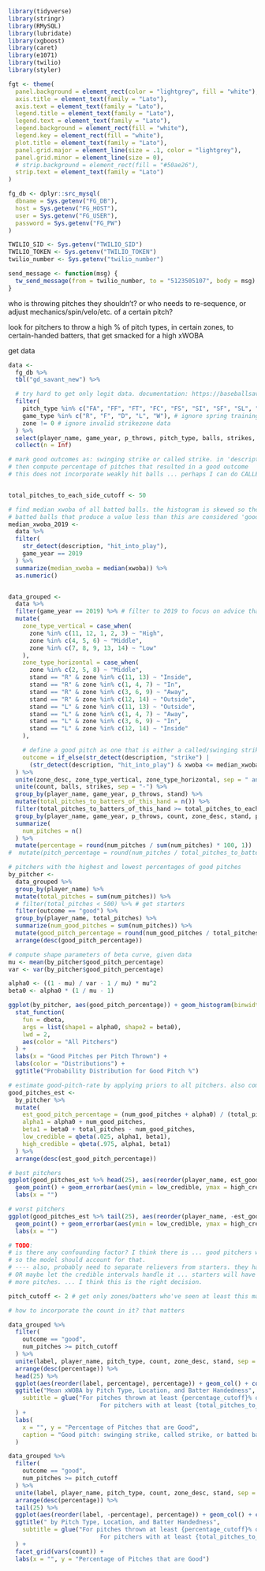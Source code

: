 

```r
library(tidyverse)
library(stringr)
library(RMySQL)
library(lubridate)
library(xgboost)
library(caret)
library(e1071)
library(twilio)
library(styler)

fgt <- theme(
  panel.background = element_rect(color = "lightgrey", fill = "white"),
  axis.title = element_text(family = "Lato"),
  axis.text = element_text(family = "Lato"),
  legend.title = element_text(family = "Lato"),
  legend.text = element_text(family = "Lato"),
  legend.background = element_rect(fill = "white"),
  legend.key = element_rect(fill = "white"),
  plot.title = element_text(family = "Lato"),
  panel.grid.major = element_line(size = .1, color = "lightgrey"),
  panel.grid.minor = element_line(size = 0),
  # strip.background = element_rect(fill = "#50ae26"),
  strip.text = element_text(family = "Lato")
)

fg_db <- dplyr::src_mysql(
  dbname = Sys.getenv("FG_DB"),
  host = Sys.getenv("FG_HOST"),
  user = Sys.getenv("FG_USER"),
  password = Sys.getenv("FG_PW")
)

TWILIO_SID <- Sys.getenv("TWILIO_SID")
TWILIO_TOKEN <- Sys.getenv("TWILIO_TOKEN")
twilio_number <- Sys.getenv("twilio_number")

send_message <- function(msg) {
  tw_send_message(from = twilio_number, to = "5123505107", body = msg)
}
```


who is throwing pitches they shouldn't? or who needs to re-sequence, or adjust mechanics/spin/velo/etc. of a certain pitch?

look for pitchers to throw a high % of pitch types, in certain zones, to certain-handed batters, that get smacked for a high xWOBA

get data

```r
data <-
  fg_db %>%
  tbl("gd_savant_new") %>%

  # try hard to get only legit data. documentation: https://baseballsavant.mlb.com/csv-docs
  filter(
    pitch_type %in% c("FA", "FF", "FT", "FC", "FS", "SI", "SF", "SL", "CH", "CB", "CU", "KC", "KN", "EP"), # get legit pitch types only
    game_type %in% c("R", "F", "D", "L", "W"), # ignore spring training, etc. games
    zone != 0 # ignore invalid strikezone data
  ) %>%
  select(player_name, game_year, p_throws, pitch_type, balls, strikes, zone, stand, description, xwoba) %>%
  collect(n = Inf)
```

```r


# mark good outcomes as: swinging strike or called strike. in 'description' field.
# then compute percentage of pitches that resulted in a good outcome
# this does not incorporate weakly hit balls ... perhaps I can do CALLED STRIKE, SWINGING STRIKE, OR xwOBA < lg average.


total_pitches_to_each_side_cutoff <- 50

# find median xwoba of all batted balls. the histogram is skewed so the median is more appropriate than the mean here
# batted balls that produce a value less than this are considered 'good'
median_xwoba_2019 <-
  data %>%
  filter(
    str_detect(description, "hit_into_play"),
    game_year == 2019
  ) %>%
  summarize(median_xwoba = median(xwoba)) %>%
  as.numeric()


data_grouped <-
  data %>%
  filter(game_year == 2019) %>% # filter to 2019 to focus on advice that's immediately actionable
  mutate(
    zone_type_vertical = case_when(
      zone %in% c(11, 12, 1, 2, 3) ~ "High",
      zone %in% c(4, 5, 6) ~ "Middle",
      zone %in% c(7, 8, 9, 13, 14) ~ "Low"
    ),
    zone_type_horizontal = case_when(
      zone %in% c(2, 5, 8) ~ "Middle",
      stand == "R" & zone %in% c(11, 13) ~ "Inside",
      stand == "R" & zone %in% c(1, 4, 7) ~ "In",
      stand == "R" & zone %in% c(3, 6, 9) ~ "Away",
      stand == "R" & zone %in% c(12, 14) ~ "Outside",
      stand == "L" & zone %in% c(11, 13) ~ "Outside",
      stand == "L" & zone %in% c(1, 4, 7) ~ "Away",
      stand == "L" & zone %in% c(3, 6, 9) ~ "In",
      stand == "L" & zone %in% c(12, 14) ~ "Inside"
    ),

    # define a good pitch as one that is either a called/swinging strike or gets hit for a sub-median xWOBA
    outcome = if_else(str_detect(description, "strike") |
      (str_detect(description, "hit_into_play") & xwoba <= median_xwoba_2019), "good", "bad")
  ) %>%
  unite(zone_desc, zone_type_vertical, zone_type_horizontal, sep = " and ") %>%
  unite(count, balls, strikes, sep = "-") %>%
  group_by(player_name, game_year, p_throws, stand) %>%
  mutate(total_pitches_to_batters_of_this_hand = n()) %>%
  filter(total_pitches_to_batters_of_this_hand >= total_pitches_to_each_side_cutoff) %>% # try to get only full time pitchers
  group_by(player_name, game_year, p_throws, count, zone_desc, stand, pitch_type, outcome) %>%
  summarize(
    num_pitches = n()
  ) %>%
  mutate(percentage = round(num_pitches / sum(num_pitches) * 100, 1))
#  mutate(pitch_percentage = round(num_pitches / total_pitches_to_batters_of_this_hand * 100, 1))
```



```r

# pitchers with the highest and lowest percentages of good pitches
by_pitcher <-
  data_grouped %>%
  group_by(player_name) %>%
  mutate(total_pitches = sum(num_pitches)) %>%
  # filter(total_pitches < 500) %>% # get starters
  filter(outcome == "good") %>%
  group_by(player_name, total_pitches) %>%
  summarize(num_good_pitches = sum(num_pitches)) %>%
  mutate(good_pitch_percentage = round(num_good_pitches / total_pitches, 3)) %>%
  arrange(desc(good_pitch_percentage))

# compute shape parameters of beta curve, given data
mu <- mean(by_pitcher$good_pitch_percentage)
var <- var(by_pitcher$good_pitch_percentage)

alpha0 <- ((1 - mu) / var - 1 / mu) * mu^2
beta0 <- alpha0 * (1 / mu - 1)

ggplot(by_pitcher, aes(good_pitch_percentage)) + geom_histogram(binwidth = .01, aes(y = ..density..)) +
  stat_function(
    fun = dbeta,
    args = list(shape1 = alpha0, shape2 = beta0),
    lwd = 2,
    aes(color = "All Pitchers")
  ) +
  labs(x = "Good Pitches per Pitch Thrown") +
  labs(color = "Distributions") +
  ggtitle("Probability Distribution for Good Pitch %")

# estimate good-pitch-rate by applying priors to all pitchers. also compute credible intervals
good_pitches_est <-
  by_pitcher %>%
  mutate(
    est_good_pitch_percentage = (num_good_pitches + alpha0) / (total_pitches + alpha0 + beta0),
    alpha1 = alpha0 + num_good_pitches,
    beta1 = beta0 + total_pitches - num_good_pitches,
    low_credible = qbeta(.025, alpha1, beta1),
    high_credible = qbeta(.975, alpha1, beta1)
  ) %>%
  arrange(desc(est_good_pitch_percentage))

# best pitchers
ggplot(good_pitches_est %>% head(25), aes(reorder(player_name, est_good_pitch_percentage), est_good_pitch_percentage)) + coord_flip() +
  geom_point() + geom_errorbar(aes(ymin = low_credible, ymax = high_credible)) +
  labs(x = "")

# worst pitchers
ggplot(good_pitches_est %>% tail(25), aes(reorder(player_name, -est_good_pitch_percentage), est_good_pitch_percentage)) + coord_flip() +
  geom_point() + geom_errorbar(aes(ymin = low_credible, ymax = high_credible)) +
  labs(x = "")

# TODO:
# is there any confounding factor? I think there is ... good pitchers will get more chances to throw total pitches
# so the model should account for that.
# ---- also, probably need to separate relievers from starters. they have a different number of pitches ...
# OR maybe let the credible intervals handle it ... starters will have smaller ones because they've thrown
# more pitches. ... I think this is the right decision.
```


```r
pitch_cutoff <- 2 # get only zones/batters who've seen at least this many pitches, from the pitcher in this count

# how to incorporate the count in it? that matters

data_grouped %>%
  filter(
    outcome == "good",
    num_pitches >= pitch_cutoff
  ) %>%
  unite(label, player_name, pitch_type, count, zone_desc, stand, sep = " - ") %>%
  arrange(desc(percentage)) %>%
  head(25) %>%
  ggplot(aes(reorder(label, percentage), percentage)) + geom_col() + coord_flip() +
  ggtitle("Mean xWOBA by Pitch Type, Location, and Batter Handedness",
    subtitle = glue("For pitches thrown at least {percentage_cutoff}% of the time in that location to batters of that hand
                          For pitchers with at least {total_pitches_to_each_side_cutoff * 2} pitches in 2019")
  ) +
  labs(
    x = "", y = "Percentage of Pitches that are Good",
    caption = "Good pitch: swinging strike, called strike, or batted ball with xWOBA less than the league median xWOBA"
  )

data_grouped %>%
  filter(
    outcome == "good",
    num_pitches >= pitch_cutoff
  ) %>%
  unite(label, player_name, pitch_type, count, zone_desc, stand, sep = " - ") %>%
  arrange(desc(percentage)) %>%
  tail(25) %>%
  ggplot(aes(reorder(label, -percentage), percentage)) + geom_col() + coord_flip() +
  ggtitle(" by Pitch Type, Location, and Batter Handedness",
    subtitle = glue("For pitches thrown at least {percentage_cutoff}% of the time in that location to batters of that hand
                          For pitchers with at least {total_pitches_to_each_side_cutoff * 2} pitches in 2019")
  ) +
  facet_grid(vars(count)) +
  labs(x = "", y = "Percentage of Pitches that are Good")
```


